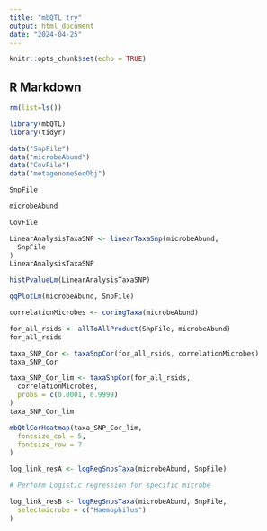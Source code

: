 ```yaml
---
title: "mbQTL try"
output: html_document
date: "2024-04-25"
---
```


```r
knitr::opts_chunk$set(echo = TRUE)
```

## R Markdown
```r
rm(list=ls())
```



```r
library(mbQTL)
library(tidyr)
```

```r
data("SnpFile")
data("microbeAbund")
data("CovFile")
data("metagenomeSeqObj")
```

```r
SnpFile
```

```r
microbeAbund
```
```r
CovFile
```

```r
LinearAnalysisTaxaSNP <- linearTaxaSnp(microbeAbund,
  SnpFile
)
LinearAnalysisTaxaSNP
```

```r
histPvalueLm(LinearAnalysisTaxaSNP)
```
```r
qqPlotLm(microbeAbund, SnpFile)

```
```r
correlationMicrobes <- coringTaxa(microbeAbund)
```

```r
for_all_rsids <- allToAllProduct(SnpFile, microbeAbund)
for_all_rsids
```

```r
taxa_SNP_Cor <- taxaSnpCor(for_all_rsids, correlationMicrobes)
taxa_SNP_Cor
```

```r
taxa_SNP_Cor_lim <- taxaSnpCor(for_all_rsids,
  correlationMicrobes,
  probs = c(0.0001, 0.9999)
)
taxa_SNP_Cor_lim
```

```r
mbQtlCorHeatmap(taxa_SNP_Cor_lim,
  fontsize_col = 5,
  fontsize_row = 7
)
```
```r
log_link_resA <- logRegSnpsTaxa(microbeAbund, SnpFile)

# Perform Logistic regression for specific microbe

log_link_resB <- logRegSnpsTaxa(microbeAbund, SnpFile,
  selectmicrobe = c("Haemophilus")
)
```

